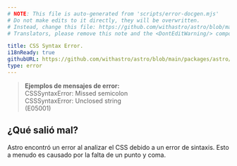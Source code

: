 ```yaml
---
# NOTE: This file is auto-generated from 'scripts/error-docgen.mjs'
# Do not make edits to it directly, they will be overwritten.
# Instead, change this file: https://github.com/withastro/astro/blob/main/packages/astro/src/core/errors/errors-data.ts
# Translators, please remove this note and the <DontEditWarning/> component.

title: CSS Syntax Error.
i18nReady: true
githubURL: https://github.com/withastro/astro/blob/main/packages/astro/src/core/errors/errors-data.ts
type: error
---
```


> **Ejemplos de mensajes de error:**<br/>
CSSSyntaxError: Missed semicolon<br/>
CSSSyntaxError: Unclosed string<br/> (E05001)

## ¿Qué salió mal?

Astro encontró un error al analizar el CSS debido a un error de sintaxis. Esto a menudo es causado por la falta de un punto y coma.


